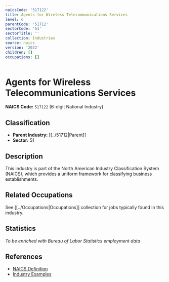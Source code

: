 ```yaml
---
naicsCode: '517122'
title: Agents for Wireless Telecommunications Services
level: 6
parentCode: '51712'
sectorCode: '51'
sectorTitle: ''
collection: Industries
source: naics
version: '2022'
children: []
occupations: []
---
```

# Agents for Wireless Telecommunications Services

**NAICS Code:** `517122` (6-digit National Industry)

## Classification

- **Parent Industry:** [[../51712|Parent]]
- **Sector:** 51

## Description

This industry is part of the North American Industry Classification System (NAICS), which provides a uniform framework for classifying business establishments.

## Related Occupations

See [[../Occupations|Occupations]] collection for jobs typically found in this industry.

## Statistics

*To be enriched with Bureau of Labor Statistics employment data*

## References

- [NAICS Definition](https://www.census.gov/naics/)
- [Industry Examples](https://www.census.gov/naics/2022NAICS/)

